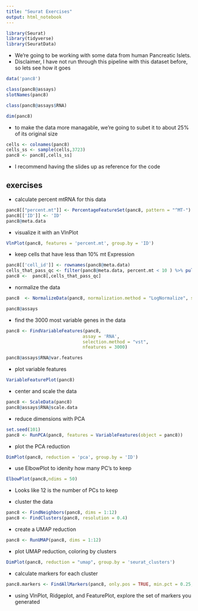 ```yaml
---
title: "Seurat Exercises"
output: html_notebook
---
```



```r
library(Seurat)
library(tidyverse)
library(SeuratData)
```

- We're going to be working with some data from human Pancreatic Islets. 
- Disclaimer, I have not run through this pipeline with this dataset before, so lets see how it goes

```r
data('panc8')

class(panc8@assays)
slotNames(panc8)

class(panc8@assays$RNA)

dim(panc8)
```

- to make the data more managable, we're going to subet it to about 25% of its original size
```r
cells <- colnames(panc8)
cells_ss <- sample(cells,3723)
panc8 <- panc8[,cells_ss]
```

- I recommend having the slides up as reference for the code 

## exercises

- calculate percent mtRNA for this data 

```r
panc8[["percent.mt"]] <- PercentageFeatureSet(panc8, pattern = "^MT-")
panc8[['ID']] <- 'ID'
panc8@meta.data
```

- visualize it with an VlnPlot

```r
VlnPlot(panc8, features = 'percent.mt', group.by = 'ID')
```

- keep cells that have less than 10% mt Expression

```r
panc8[['cell_id']] <- rownames(panc8@meta.data)
cells_that_pass_qc <- filter(panc8@meta.data, percent.mt < 10 ) %>% pull(cell_id)
panc8 <-  panc8[,cells_that_pass_qc]
```

- normalize the data 

```r
panc8  <- NormalizeData(panc8, normalization.method = "LogNormalize", scale.factor = 10000)

```

```r
panc8@assays
```

- find the 3000 most variable genes in the data 

```r
panc8 <- FindVariableFeatures(panc8, 
                             assay = 'RNA', 
                             selection.method = "vst", 
                             nfeatures = 3000)

panc8@assays$RNA@var.features
```

- plot variable features

```r
VariableFeaturePlot(panc8)

```

-  center and scale the data 

```r
panc8 <- ScaleData(panc8)
panc8@assays$RNA@scale.data
```

- reduce dimensions with PCA

```r
set.seed(101)
panc8 <- RunPCA(panc8, features = VariableFeatures(object = panc8))
```

- plot the PCA reduction

```r
DimPlot(panc8, reduction = 'pca', group.by = 'ID')
```
- use ElbowPlot to idenity how many PC's to keep

```r

ElbowPlot(panc8,ndims = 50)


```
- Looks like 12 is the number of PCs to keep

- cluster the data 

```r
panc8 <- FindNeighbors(panc8, dims = 1:12)
panc8 <- FindClusters(panc8, resolution = 0.4)
```

- create a  UMAP reduction

```r
panc8 <- RunUMAP(panc8, dims = 1:12)
```

- plot UMAP reduction, coloring by clusters

```r
DimPlot(panc8, reduction = "umap", group.by = 'seurat_clusters')
```

- calculate markers for each cluster

```r

panc8.markers <- FindAllMarkers(panc8, only.pos = TRUE, min.pct = 0.25, logfc.threshold = 0.25)

```

- using VlnPlot, Ridgeplot, and FeaturePlot, explore the set of markers you generated

```r

```

